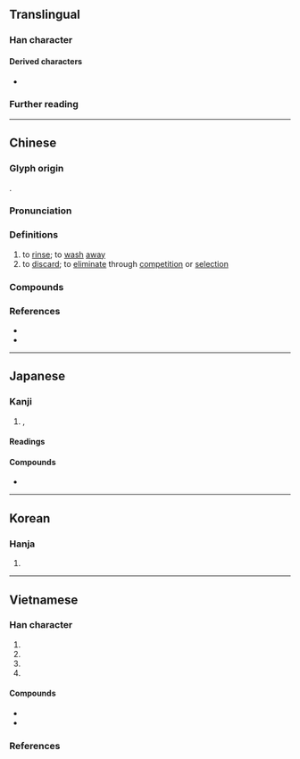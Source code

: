 {{character info}}
==Translingual==

===Han character===
{{Han char|rn=85|rad=水|as=04|sn=7|four=34130|canj=EKI|ids=⿰氵太}}

====Derived characters====
* {{l|mul|㳲}}

===Further reading===
{{Han ref|kx=0607.180|dkj=17160|dj=1001.050|hdz=31560.060|uh=6C70}}

----

==Chinese==
{{zh-forms|alt=汏,汱,溙}}

===Glyph origin===
{{Han etym}}
{{Han compound|水|alt1=氵|匋|c1=s|t1=water|c2=p|ls=psc}}.

===Pronunciation===
{{zh-pron
|m=tài
|c=taai3
|mn=thài/xm,zz:tāi/thōa
|mn_note=thài/tāi - literary; thōa - vernacular
|mc=y
|oc=y
|cat=v
}}

===Definitions===
{{zh-hanzi}}

# to [[rinse]]; to [[wash]] [[away]]
# to [[discard]]; to [[eliminate]] through [[competition]] or [[selection]]

===Compounds===
{{zh-der|單淘汰|天然淘汰|刪汰|甄汰|汰換|淘汰|洮汰|汰舊換新|沙汰|汰侈|淘汰賽|裁汰|鐫汰|除汰|自然淘汰}}

===References===
* {{R:yue:Hanzi}}
* {{R:twedu|A02147}}

----

==Japanese==

===Kanji===
{{ja-kanji|grade=|rs=水04}}

# {{l|en|scour}}, {{l|en|wash}} {{l|en|out}}
<!--NOT "selection", "luxury", etc.-->

====Readings====
{{ja-readings
|goon=たい
|kanon=たい
|kanyoon=た
|kun=おご-る, に-ごる, よな-げる, ゆ-る
}}

====Compounds====
* {{ja-r|沙%汰|さ%た}}

----

==Korean==

===Hanja===
{{ko-hanja|hangeul=태|eumhun=|rv=tae|mr=t'ae|y=thay}}

# {{rfdef|ko|sort=水04}}

----

==Vietnamese==

===Han character===
{{vi-readings|rs=水04
|hanviet=thái-tdcndg;tdcntd;bonet, thải-tdcndg;gdhn
|phienthiet=他蓋 tha cái
|nom=thảy-tdcndg;tdcntd;gdhn;bonet;genibrel;taberd, thãi-tdcndg;gdhn;btcn;genibrel, thải-tdcndg;btcn, sưởi-tdcndg, thẩy-gdhn
}}

# {{han tu form of|thái|to [[wash]]; to [[clean]]}}
# {{han tu form of|thải|to [[discard]]; to [[eliminate]]}}
# {{Nom form of|thảy|[[without exception]]; [[to the last]]}}
# {{Nom form of|thãi|{{n-g|used in {{vi-l|thừa thãi||[[excessive]]; [[redundant]]}}}}}}

====Compounds====
* {{vi-l|淘汰|đào thải}}
* {{vi-l|沙汰|sa thải}}

===References===
<references/>